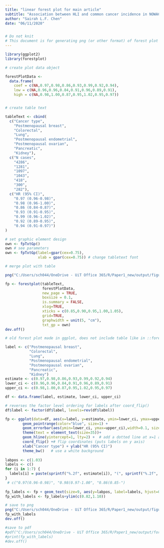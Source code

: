 ```yaml
---
title: "linear forest plot for main article" 
subtitle: "Association between HLI and common cancer incidence in NOWAC"
author: "Sairah L.F. Chen"
date: "06/11/2020"


# Do not knit
# This document is for generating png (or other format) of forest plot for main article
---
```


```r
library(ggplot2)
library(forestplot)
```

```r

# create plot data object

forestPlotData <- 
  data.frame(
    coef = c(NA,0.97,0.98,0.86,0.93,0.99,0.92,0.94),
    low = c(NA,0.96,0.96,0.84,0.91,0.96,0.89,0.91),
    high = c(NA,0.98,1.00,0.87,0.95,1.02,0.95,0.97))


# create table text

tableText <- cbind(
  c("Cancer type",
    "Postmenopausal breast", 
    "Colorectal",
    "Lung",
    "Postmenopausal endometrial",
    "Postmenopausal ovarian",
    "Pancreatic",
    "Kidney"),
  c("N cases",
    "4286",
    "1281",
    "1097",
    "1043",
    "418",
    "300",
    "282"),
  c("HR (95% CI)",
    "0.97 (0.96-0.98)",
    "0.98 (0.96-1.00)",
    "0.86 (0.84-0.87)",
    "0.93 (0.91-0.95)",
    "0.99 (0.96-1.02)",
    "0.92 (0.89-0.95)",
    "0.94 (0.91-0.97)")
)

# set graphic element design
own <- fpTxtGp()
own # see parameters
own <- fpTxtGp(label=gpar(cex=0.75),
               xlab = gpar(cex=0.75)) # change tabletext font

# merge plot with table

png("C:/Users/sch044/OneDrive - UiT Office 365/R/Paper1_new/output/figure_1.png", width=6, height=4, units="in", res = 300)

fp <- forestplot(tableText,
                 forestPlotData,
                 new_page = TRUE,
                 boxsize = 0.1,
                 is.summary = FALSE,
                 xlog=TRUE,
                 xticks = c(0.85,0.90,0.95,1.00,1.05),
                 grid=TRUE,
                 graphwidth = unit(5, "cm"),
                 txt_gp = own)
dev.off()


```



```r
# old forest plot made in ggplot, does not include table like in ::forestplot

label <- c("Postmenopausal breast", 
           "Colorectal",
           "Lung",
           "Postmenopausal endometrial",
           "Postmenopausal ovarian",
           "Pancreatic",
           "Kidney")
estimate <- c(0.97,0.98,0.86,0.93,0.99,0.92,0.94)
lower_ci <- c(0.96,0.96,0.84,0.91,0.96,0.89,0.91)
upper_ci <- c(0.98,1.00,0.87,0.95,1.02,0.95,0.97)

df <- data.frame(label, estimate, lower_ci, upper_ci)

# reverses the factor level ordering for labels after coord_flip()
df$label <- factor(df$label, levels=rev(df$label))

fp <- ggplot(data=df, aes(x=label, y=estimate, ymin=lower_ci, ymax=upper_ci)) +
        geom_pointrange(color="blue", size=1) + 
        geom_errorbar(aes(ymin=lower_ci, ymax=upper_ci),width=0.1, size=1, color="blue")+
        theme(text = element_text(size=35))+
        geom_hline(yintercept=1, lty=2) +  # add a dotted line at x=1 after flip
        coord_flip() +# flip coordinates (puts labels on y axis)
        xlab("Cancer type") + ylab("HR (95% CI)")
        theme_bw()   # use a white background
    
labpos <- c(1.03)
labels <- c()
for (i in 1:7) {
  labels[i] = paste(sprintf("%.2f", estimate[i]), "(", sprintf("%.2f", lower_ci[i]), "-", sprintf("%.2f", upper_ci[i]), ")")
}
 # c("0.97(0.96-0.98)", "0.98(0.97-1.00", "0.86(0.85-")
        
fp_labels <- fp + geom_text(size=9, aes(y=labpos, label=labels, hjust=0)) 
fp_with_labels <- fp_labels+ylim(c(0.82,1.10))

# save to png
png("C:/Users/sch044/OneDrive - UiT Office 365/R/Paper1_new/output/figure_1_old.png", width=1600, height=1200)
fp_with_labels
dev.off()

#save to pdf
#pdf("C:/Users/sch044/OneDrive - UiT Office 365/R/Paper1_new/output/forest_plot.pdf", width=20, height=20)
#print(fp_with_labels)
#dev.off()


```

